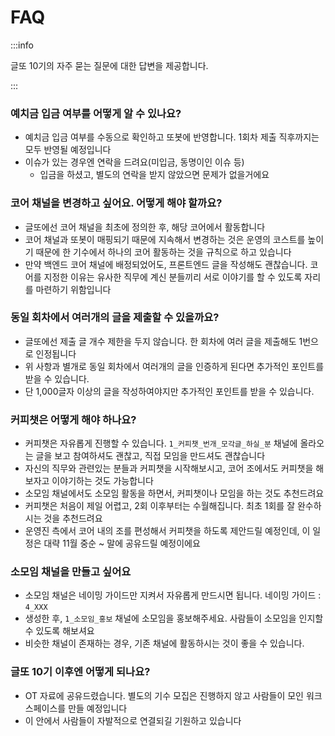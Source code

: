 # FAQ

:::info

글또 10기의 자주 묻는 질문에 대한 답변을 제공합니다.

:::

### 예치금 입금 여부를 어떻게 알 수 있나요?
- 예치금 입금 여부를 수동으로 확인하고 또봇에 반영합니다. 1회차 제출 직후까지는 모두 반영될 예정입니다
- 이슈가 있는 경우엔 연락을 드려요(미입금, 동명이인 이슈 등) 
    - 입금을 하셨고, 별도의 연락을 받지 않았으면 문제가 없을거에요

### 코어 채널을 변경하고 싶어요. 어떻게 해야 할까요?
- 글또에선 코어 채널을 최초에 정의한 후, 해당 코어에서 활동합니다
- 코어 채널과 또봇이 매핑되기 때문에 지속해서 변경하는 것은 운영의 코스트를 높이기 때문에 한 기수에서 하나의 코어 활동하는 것을 규칙으로 하고 있습니다
- 만약 백엔드 코어 채널에 배정되었어도, 프론트엔드 글을 작성해도 괜찮습니다. 코어를 지정한 이유는 유사한 직무에 계신 분들끼리 서로 이야기를 할 수 있도록 자리를 마련하기 위함입니다


### 동일 회차에서 여러개의 글을 제출할 수 있을까요?
- 글또에선 제출 글 개수 제한을 두지 않습니다. 한 회차에 여러 글을 제출해도 1번으로 인정됩니다
- 위 사항과 별개로 동일 회차에서 여러개의 글을 인증하게 된다면 추가적인 포인트를 받을 수 있습니다.
- 단 1,000글자 이상의 글을 작성하여야지만 추가적인 포인트를 받을 수 있습니다.

### 커피챗은 어떻게 해야 하나요?
- 커피챗은 자유롭게 진행할 수 있습니다. `1_커피챗_번개_모각글_하실_분` 채널에 올라오는 글을 보고 참여하셔도 괜찮고, 직접 모임을 만드셔도 괜찮습니다
- 자신의 직무와 관련있는 분들과 커피챗을 시작해보시고, 코어 조에서도 커피챗을 해보자고 이야기하는 것도 가능합니다
- 소모임 채널에서도 소모임 활동을 하면서, 커피챗이나 모임을 하는 것도 추천드려요
- 커피챗은 처음이 제일 어렵고, 2회 이후부터는 수월해집니다. 최초 1회를 잘 완수하시는 것을 추천드려요
- 운영진 측에서 코어 내의 조를 편성해서 커피챗을 하도록 제안드릴 예정인데, 이 일정은 대략 11월 중순 ~ 말에 공유드릴 예정이에요

### 소모임 채널을 만들고 싶어요
- 소모임 채널은 네이밍 가이드만 지켜서 자유롭게 만드시면 됩니다. 네이밍 가이드 : `4_XXX` 
- 생성한 후, `1_소모임_홍보` 채널에 소모임을 홍보해주세요. 사람들이 소모임을 인지할 수 있도록 해보셔요
- 비슷한 채널이 존재하는 경우, 기존 채널에 활동하시는 것이 좋을 수 있습니다.


### 글또 10기 이후엔 어떻게 되나요?
- OT 자료에 공유드렸습니다. 별도의 기수 모집은 진행하지 않고 사람들이 모인 워크스페이스를 만들 예정입니다
- 이 안에서 사람들이 자발적으로 연결되길 기원하고 있습니다
